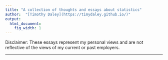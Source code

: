 ```yaml
---
title: "A collection of thoughts and essays about statistics"
author:  "[Timothy Daley](https://timydaley.github.io/)"
output:
  html_document:
    fig_width: 1
---
```


Disclaimer: These essays represent my personal views and are not reflective of the views of my current or past employers.

----

